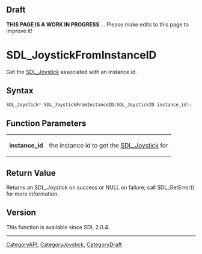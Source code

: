 
== Draft ==

'''THIS PAGE IS A WORK IN PROGRESS''' ... Please make edits to this page to improve it!


<!-- #*^*^*^*^*See https://wiki.libsdl.org/SGFunctions for details on editing this page*^*^*^*^* -->
= SDL_JoystickFromInstanceID =

Get the [[SDL_Joystick]] associated with an instance id.

== Syntax ==

<syntaxhighlight lang='c'>
SDL_Joystick* SDL_JoystickFromInstanceID(SDL_JoystickID instance_id);
</syntaxhighlight>

== Function Parameters ==

{|
|'''instance_id'''
|the instance id to get the [[SDL_Joystick]] for
|}

== Return Value ==

Returns an SDL_Joystick on success or NULL on failure; call SDL_GetError()
for more information.

== Version ==

This function is available since SDL 2.0.4.
----
[[CategoryAPI]], [[CategoryJoystick]], [[CategoryDraft]]
<!-- #See the Style Guide for instructions on editing the footer. -->


